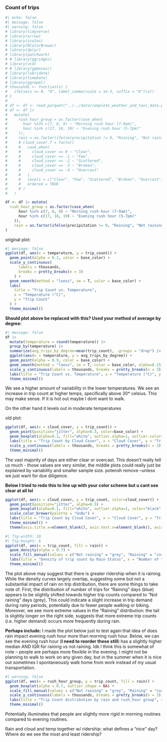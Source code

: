 ### Count of trips 


```r
#| echo: false
#| message: false
#| warning: false
# library(tidyverse)
# library(arrow)
# library(scales)
# library(RColorBrewer)
# library(dplyr)
# library(patchwork)
# # library(ggridges)
# library(vcd)
# # library(ggmosaic)
# library(lubridate)
# library(timeDate)
# library(ggrepel)
# thousands <- function(x) {
#   ifelse(x == 0, "0", label_comma(scale = 1e-3, suffix = "K")(x))
# }
# 
# df <- df <- read_parquet("../../data/complete_weather_and_taxi_data.parquet")
# df <- df |> 
#   mutate(
#     rush_hour_group = as.factor(case_when(
#       hour %in% c(7, 8, 9) ~ "Morning rush hour (7-9am)",
#       hour %in% c(17, 18, 19) ~ "Evening rush hour (5-7pm)"
#     )),
#     rain = as.factor(ifelse(precipitation != 0, "Raining", "Not raining"))
#     # cloud_cover.f = factor(
#     #   case_when(
#     #     cloud_cover == 0 ~ "Clear",
#     #     cloud_cover == -1 ~ "Few",
#     #     cloud_cover == -2 ~ "Scattered",
#     #     cloud_cover == -3 ~ "Broken",
#     #     cloud_cover == -4 ~ "Overcast"
#     #   ),
#     #   levels = c("Clear", "Few", "Scattered", "Broken", "Overcast"),
#     #   ordered = TRUE
#     # )
#   )

df <- df |> mutate(
  rush_hour_group = as.factor(case_when(
      hour %in% c(7, 8, 9) ~ "Morning rush hour (7-9am)",
      hour %in% c(17, 18, 19) ~ "Evening rush hour (5-7pm)"
    )),
    rain = as.factor(ifelse(precipitation != 0, "Raining", "Not raining"))
)
```


original plot: 
```r
#| message: false
ggplot(df, aes(x = temperature, y = trip_count)) +
  geom_point(alpha = 0.2, color = base_color) +
  scale_y_continuous(
      labels = thousands,
      breaks = pretty_breaks(n = 3)
    ) +
  geom_smooth(method = "loess", se = T, color = base_color) +
  labs(
    title = "Trip Count vs. Temperature",
    x = "Temperature (°C)",
    y = "Trip Count"
  ) +
  theme_minimal()
```

**Should plot above be replaced with this? Used your method of average by degree:**
```r
#| message: false
df |>
  mutate(temperature = round(temperature)) |>
  group_by(temperature) |>
  summarize(avg_trips_by_degree=mean(trip_count), .groups = "drop") |>
  ggplot(aes(x = temperature, y = avg_trips_by_degree)) +
  geom_point(alpha = 0.9, color = base_color) +
  geom_smooth(method = "loess", se = T, color = base_color, alpha=0.15) +
  scale_y_continuous(labels = thousands, breaks = pretty_breaks(n = 3)) +
  labs(title = "Trip Count vs. Temperature", x = "Temperature (°C)", y = "Trip Count") +
  theme_minimal()
```
We see a higher amount of variability in the lower temperatures. We see an increase in trip count at higher temps, specifically above 30* celsius. This may make sense. If it is hot out maybe I dont want to walk. 

On the other hand it levels out in moderate temperatures 

old plot:
```r
ggplot(df, aes(x = cloud_cover, y = trip_count)) +
  geom_point(position="jitter", alpha=0.3, color=base_color) +
  geom_boxplot(alpha=0.1, fill="white", outlier.alpha=1, outlier.color="black", linewidth=0.55) +
  labs(title = "Trip Count by Cloud Cover", x = "Cloud Cover", y = "Trip Count") +
  scale_y_continuous(labels = thousands, breaks = pretty_breaks(n = 3)) +
  theme_minimal()
```
The vast majority of days are either clear or overcast. This doesn't really tell us much - those values are very similar, the middle plots could really just be explained by variability and smaller sample size. potensh remove --unless we just want for due diligence. 

**Below I tried to redo this to line up with your color scheme but u cant see clear at all lol**

```r
ggplot(df, aes(x = cloud_cover, y = trip_count, color=cloud_cover)) +
  geom_point(position="jitter", alpha=0.5) +
  geom_boxplot(alpha=0.1, fill="white", outlier.alpha=1, color="black", outlier.color="black", linewidth=0.55) +
  scale_color_brewer(palette = "GnBu") +
  labs(title = "Trip Count by Cloud Cover", x = "Cloud Cover", y = "Trip Count") +
  theme_minimal() +
  theme(axis.title.x=element_blank(), axis.text.x=element_blank(), axis.ticks.x=element_blank())
```



```r
#| fig-width: 10
#| fig-height: 6
ggplot(df, aes(x = trip_count, fill = rain)) +
  geom_density(alpha = 0.7) +
  scale_fill_manual(values = c("Not raining" = "grey", "Raining" = "cornflowerblue")) +
  labs(title = "Density of trip count by Rain Status", x = "Number of trips in an hour", y = "Density", fill = "Rain Status") +
  theme_minimal()
```

The plot above may suggest that there is greater ridership when it is raining. While the density curves largely overlap, suggesting some but not a substantial impact of rain on trip distribution, there are some things to take note of. First, the distribution of number of trips for "Raining" days (blue) appears to be slightly shifted towards higher trip counts compared to "Not raining" days (grey). This could indicate a slight increase in trip demand during rainy periods, potentially due to fewer people walking or biking. Moreover, we see more extreme values in the "Raining" distribution: the tail is slightly longer on the right side, suggests that more extreme trip counts (i.e. higher demand) occurs more frequently during rain.

**Perhaps include:**
I made the plot below just to test again that idea of does rain impact evening rush hour more than morning rush hour. Below, we can see the evening rush hour (**I need to reorder these still**) has a slightly higher median AND IQR for raining vs not raining. Idk I think this is somewhat of note -- people are perhaps more flexible in the evening. I might not be planning to walk to work on any given day, but in the summer when it is nice out sometimes I spontaneously walk home from work instead of my usual transportation. 

```r
#| warning: false
ggplot(df, aes(x = rush_hour_group, y = trip_count, fill = rain)) +
  geom_boxplot(alpha = 0.7, outlier.shape = NA) +
  scale_fill_manual(values = c("Not raining" = "grey", "Raining" = "cornflowerblue")) +
  scale_y_continuous(labels = thousands, breaks = pretty_breaks(n = 3)) +
  labs(title = "Trip Count distribution by rain and rush_hour group", x = "", y = "Trip Count", fill = "Rain Status") +
  theme_minimal()
```

Potentially illuminates that people are slightly more rigid in morning routines compared to evening routines. 

Rain and cloud and temp together w/ ridership: what defines a "nice" day? Where do we see the most and least ridership?



